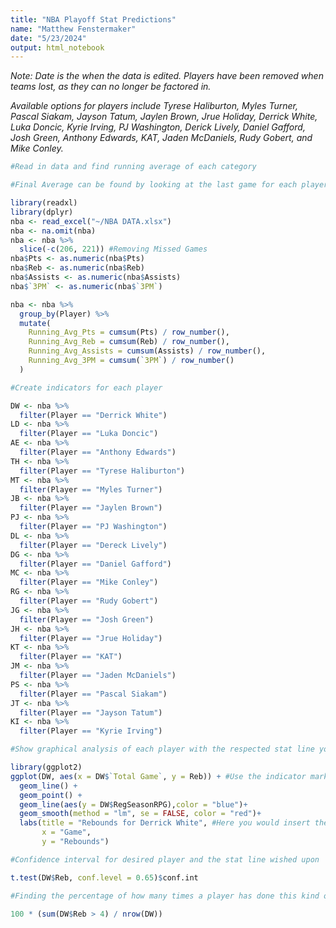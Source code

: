 ```yaml
---
title: "NBA Playoff Stat Predictions"
name: "Matthew Fenstermaker"
date: "5/23/2024"
output: html_notebook
---
```


*Note: Date is the when the data is edited. Players have been removed when teams lost, as they can no longer be factored in.*

*Available options for players include Tyrese Haliburton, Myles Turner, Pascal Siakam, Jayson Tatum, Jaylen Brown, Jrue Holiday, Derrick White, Luka Doncic, Kyrie Irving, PJ Washington, Derick Lively, Daniel Gafford, Josh Green, Anthony Edwards, KAT, Jaden McDaniels, Rudy Gobert, and Mike Conley.*

```r
#Read in data and find running average of each category

#Final Average can be found by looking at the last game for each player

library(readxl)
library(dplyr)
nba <- read_excel("~/NBA DATA.xlsx")
nba <- na.omit(nba)
nba <- nba %>%
  slice(-c(206, 221)) #Removing Missed Games
nba$Pts <- as.numeric(nba$Pts)
nba$Reb <- as.numeric(nba$Reb)
nba$Assists <- as.numeric(nba$Assists)
nba$`3PM` <- as.numeric(nba$`3PM`)

nba <- nba %>%
  group_by(Player) %>%
  mutate(
    Running_Avg_Pts = cumsum(Pts) / row_number(),
    Running_Avg_Reb = cumsum(Reb) / row_number(),
    Running_Avg_Assists = cumsum(Assists) / row_number(),
    Running_Avg_3PM = cumsum(`3PM`) / row_number()
  )
```

```r
#Create indicators for each player

DW <- nba %>%
  filter(Player == "Derrick White")
LD <- nba %>%
  filter(Player == "Luka Doncic")
AE <- nba %>%
  filter(Player == "Anthony Edwards")
TH <- nba %>%
  filter(Player == "Tyrese Haliburton")
MT <- nba %>%
  filter(Player == "Myles Turner")
JB <- nba %>%
  filter(Player == "Jaylen Brown")
PJ <- nba %>%
  filter(Player == "PJ Washington")
DL <- nba %>%
  filter(Player == "Dereck Lively")
DG <- nba %>%
  filter(Player == "Daniel Gafford")
MC <- nba %>%
  filter(Player == "Mike Conley")
RG <- nba %>%
  filter(Player == "Rudy Gobert")
JG <- nba %>%
  filter(Player == "Josh Green")
JH <- nba %>%
  filter(Player == "Jrue Holiday")
KT <- nba %>%
  filter(Player == "KAT")
JM <- nba %>%
  filter(Player == "Jaden McDaniels")
PS <- nba %>%
  filter(Player == "Pascal Siakam")
JT <- nba %>%
  filter(Player == "Jayson Tatum")
KI <- nba %>%
  filter(Player == "Kyrie Irving")
```

```r
#Show graphical analysis of each player with the respected stat line you wish 

library(ggplot2)
ggplot(DW, aes(x = DW$`Total Game`, y = Reb)) + #Use the indicator markers for player for the first argument after ggplot( and also after the x = 
  geom_line() +
  geom_point() +
  geom_line(aes(y = DW$RegSeasonRPG),color = "blue")+
  geom_smooth(method = "lm", se = FALSE, color = "red")+
  labs(title = "Rebounds for Derrick White", #Here you would insert the players name as well after "for" and the respective stat line you modeled
       x = "Game",
       y = "Rebounds")
```

```r
#Confidence interval for desired player and the stat line wished upon

t.test(DW$Reb, conf.level = 0.65)$conf.int
```

```r
#Finding the percentage of how many times a player has done this kind of stat line in the playoffs

100 * (sum(DW$Reb > 4) / nrow(DW))
```
```r

```

